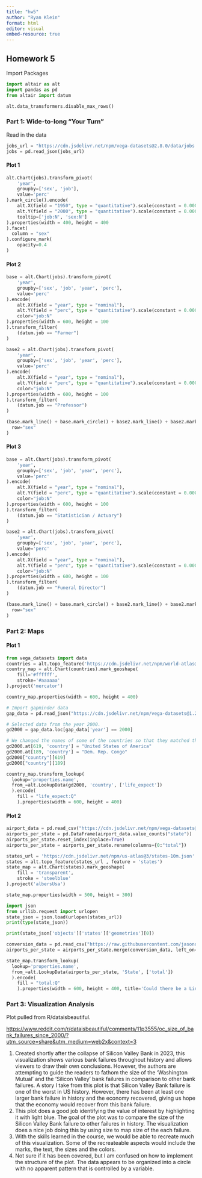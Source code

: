 ```yaml
---
title: "hw5"
author: "Ryan Klein"
format: html
editor: visual
embed-resource: true
---
```


## Homework 5

Import Packages

```python
import altair as alt
import pandas as pd
from altair import datum
```

```python
alt.data_transformers.disable_max_rows()
```

### Part 1: Wide-to-long "Your Turn"

Read in the data

```python
jobs_url = "https://cdn.jsdelivr.net/npm/vega-datasets@2.8.0/data/jobs.json"
jobs = pd.read_json(jobs_url)
```

#### Plot 1

```python
alt.Chart(jobs).transform_pivot(
    'year',
    groupby=['sex', 'job'],
    value='perc'
).mark_circle().encode(
    alt.X(field = "1950", type = "quantitative").scale(constant = 0.0001, type='symlog'),
    alt.Y(field = "2000", type = "quantitative").scale(constant = 0.0001, type='symlog'),
    tooltip=['job:N', 'sex:N']
).properties(width = 400, height = 400
).facet(
  column = "sex"
).configure_mark(
    opacity=0.4
)
```

#### Plot 2

```python
base = alt.Chart(jobs).transform_pivot(
    'year',
    groupby=['sex', 'job', 'year', 'perc'],
    value='perc'
).encode(
    alt.X(field = "year", type = "nominal"),
    alt.Y(field = "perc", type = "quantitative").scale(constant = 0.0001, type='symlog'),
    color="job:N"
).properties(width = 600, height = 100
).transform_filter(
    (datum.job == "Farmer")
)

base2 = alt.Chart(jobs).transform_pivot(
    'year',
    groupby=['sex', 'job', 'year', 'perc'],
    value='perc'
).encode(
    alt.X(field = "year", type = "nominal"),
    alt.Y(field = "perc", type = "quantitative").scale(constant = 0.0001, type='symlog'),
    color="job:N"
).properties(width = 600, height = 100
).transform_filter(
    (datum.job == "Professor")
)

(base.mark_line() + base.mark_circle() + base2.mark_line() + base2.mark_circle()).facet(
  row="sex"
)
```

#### Plot 3

```python
base = alt.Chart(jobs).transform_pivot(
    'year',
    groupby=['sex', 'job', 'year', 'perc'],
    value='perc'
).encode(
    alt.X(field = "year", type = "nominal"),
    alt.Y(field = "perc", type = "quantitative").scale(constant = 0.0001, type='symlog'),
    color="job:N"
).properties(width = 600, height = 100
).transform_filter(
    (datum.job == "Statistician / Actuary")
)

base2 = alt.Chart(jobs).transform_pivot(
    'year',
    groupby=['sex', 'job', 'year', 'perc'],
    value='perc'
).encode(
    alt.X(field = "year", type = "nominal"),
    alt.Y(field = "perc", type = "quantitative").scale(constant = 0.0001, type='symlog'),
    color="job:N"
).properties(width = 600, height = 100
).transform_filter(
    (datum.job == "Funeral Director")
)

(base.mark_line() + base.mark_circle() + base2.mark_line() + base2.mark_circle()).facet(
  row="sex"
)
```

### Part 2: Maps

#### Plot 1

```python
from vega_datasets import data
countries = alt.topo_feature('https://cdn.jsdelivr.net/npm/world-atlas@2/countries-110m.json', feature='countries')
country_map = alt.Chart(countries).mark_geoshape(
    fill='#ffffff',
    stroke='#aaaaaa'
).project('mercator')

country_map.properties(width = 600, height = 400)
```

```python
# Import gapminder data
gap_data = pd.read_json("https://cdn.jsdelivr.net/npm/vega-datasets@1.29.0/data/countries.json")

# Selected data from the year 2000.
gd2000 = gap_data.loc[gap_data['year'] == 2000] 

# We changed the names of some of the countries so that they matched the labels within the map.  There were only two countries that had mislabeled data.
gd2000.at[619, 'country'] = "United States of America"
gd2000.at[189, 'country'] = "Dem. Rep. Congo"
gd2000["country"][619]
gd2000["country"][189]
```

```python
country_map.transform_lookup(
  lookup='properties.name',
  from_=alt.LookupData(gd2000, 'country', ['life_expect'])
  ).encode(
    fill = "life_expect:Q"
    ).properties(width = 600, height = 400)
```

#### Plot 2

```python
airport_data = pd.read_csv("https://cdn.jsdelivr.net/npm/vega-datasets@v1.29.0/data/airports.csv")
airports_per_state = pd.DataFrame(airport_data.value_counts("state"))
airports_per_state.reset_index(inplace=True)
airports_per_state = airports_per_state.rename(columns={0:"total"})
```

```python
states_url = 'https://cdn.jsdelivr.net/npm/us-atlas@3/states-10m.json'
states = alt.topo_feature(states_url , feature = 'states')
state_map = alt.Chart(states).mark_geoshape(
    fill = 'transparent',
    stroke = 'steelblue'
).project('albersUsa')

state_map.properties(width = 500, height = 300)
```

```python
import json 
from urllib.request import urlopen
state_json = json.load(urlopen(states_url))
print(type(state_json))
```

```python
print(state_json['objects']['states']['geometries'][0])
```

```python
conversion_data = pd.read_csv("https://raw.githubusercontent.com/jasonong/List-of-US-States/master/states.csv")
airports_per_state = airports_per_state.merge(conversion_data, left_on='state', right_on='Abbreviation', suffixes=('_left', '_right'))
```

```python
state_map.transform_lookup(
  lookup='properties.name',
  from_=alt.LookupData(airports_per_state, 'State', ['total'])
  ).encode(
    fill = "total:Q"
    ).properties(width = 600, height = 400, title='Could there be a Link between Land Mass and Number of Airports?')
```

### Part 3: Visualization Analysis

Plot pulled from R/dataisbeautiful.

<https://www.reddit.com/r/dataisbeautiful/comments/11p3555/oc_size_of_bank_failures_since_2000/?utm_source=share&utm_medium=web2x&context=3>

1.  Created shortly after the collapse of Silicon Valley Bank in 2023, this visualization shows various bank failures throughout history and allows viewers to draw their own conclusions. However, the authors are attempting to guide the readers to fathom the size of the 'Washington Mutual' and the 'Silicon Valley' bank failures in comparison to other bank failures. A story I take from this plot is that Silicon Valley Bank failure is one of the worst in US history. However, there has been at least one larger bank failure in history and the economy recovered, giving us hope that the economy would recover from this bank failure.
2.  This plot does a good job identifying the value of interest by highlighting it with light blue. The goal of the plot was to compare the size of the Silicon Valley Bank failure to other failures in history. The visualization does a nice job doing this by using size to map size of the each failure.
3.  With the skills learned in the course, we would be able to recreate much of this visualization. Some of the recreateable aspects would include the marks, the text, the sizes and the colors.
4.  Not sure if it has been covered, but I am confused on how to implement the structure of the plot. The data appears to be organized into a circle with no apparent pattern that is controlled by a variable.
